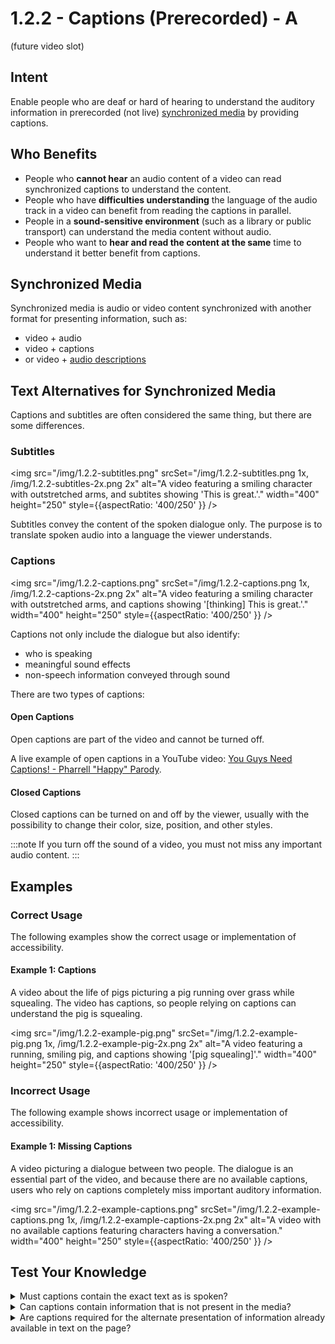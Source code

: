 # 1.2.2 - Captions (Prerecorded) - A

(future video slot)

## Intent

Enable people who are deaf or hard of hearing to understand the auditory information in prerecorded (not live) [synchronized media](#synchronized-media) by providing captions.

## Who Benefits

- People who **cannot hear** an audio content of a video can read synchronized captions to understand the content.
- People who have **difficulties understanding** the language of the audio track in a video can benefit from reading the captions in parallel.
- People in a **sound-sensitive environment** (such as a library or public transport) can understand the media content without audio.
- People who want to **hear and read the content at the same** time to understand it better benefit from captions.

## Synchronized Media

Synchronized media is audio or video content synchronized with another format for presenting information, such as:
- video + audio
- video + captions
- or video + [audio descriptions](/docs/wcag-documents/glossary-of-terms#audio-descriptions)

## Text Alternatives for Synchronized Media

Captions and subtitles are often considered the same thing, but there are some differences.

### Subtitles

<img src="/img/1.2.2-subtitles.png" srcSet="/img/1.2.2-subtitles.png 1x, /img/1.2.2-subtitles-2x.png 2x" alt="A video featuring a smiling character with outstretched arms, and subtites showing 'This is great.'." width="400" height="250" style={{aspectRatio: '400/250' }} />

Subtitles convey the content of the spoken dialogue only. The purpose is to translate spoken audio into a language the viewer understands.

### Captions

<img src="/img/1.2.2-captions.png" srcSet="/img/1.2.2-captions.png 1x, /img/1.2.2-captions-2x.png 2x" alt="A video featuring a smiling character with outstretched arms, and captions showing '[thinking] This is great.'." width="400" height="250" style={{aspectRatio: '400/250' }} />

Captions not only include the dialogue but also identify:

- who is speaking
- meaningful sound effects
- non-speech information conveyed through sound

There are two types of captions:

#### Open Captions
Open captions are part of the video and cannot be turned off.

A live example of open captions in a YouTube video: [You Guys Need Captions! - Pharrell "Happy" Parody](https://www.youtube.com/watch?v=HQWlYYFXM2M).

#### Closed Captions
Closed captions can be turned on and off by the viewer, usually with the possibility to change their color, size, position, and other styles.

:::note
If you turn off the sound of a video, you must not miss any important audio content.
:::

## Examples

### Correct Usage

The following examples show the correct usage or implementation of accessibility.

#### Example 1: Captions

A video about the life of pigs picturing a pig running over grass while squealing. The video has captions, so people relying on captions can understand the pig is squealing.

<img src="/img/1.2.2-example-pig.png" srcSet="/img/1.2.2-example-pig.png 1x, /img/1.2.2-example-pig-2x.png 2x" alt="A video featuring a running, smiling pig, and captions showing '[pig squealing]'." width="400" height="250" style={{aspectRatio: '400/250' }} />

### Incorrect Usage

The following example shows incorrect usage or implementation of accessibility.

#### Example 1: Missing Captions

A video picturing a dialogue between two people. The dialogue is an essential part of the video, and because there are no available captions, users who rely on captions completely miss important auditory information.

<img src="/img/1.2.2-example-captions.png" srcSet="/img/1.2.2-example-captions.png 1x, /img/1.2.2-example-captions-2x.png 2x" alt="A video with no available captions featuring characters having a conversation." width="400" height="250" style={{aspectRatio: '400/250' }} />

## Test Your Knowledge

<details>
	<summary><span>Must captions contain the exact text as is spoken?</span></summary>
  No, captions sometimes simplify the spoken text both to make it easier to read and to avoid forcing the viewer to read at a very high speed. This is a standard procedure and does not invalidate a caption.
</details>

<details>
	<summary><span>Can captions contain information that is not present in the media?</span></summary>
  No, captions presenting new information that is not available in the media itself are considered invalid.
</details>

<details>
	<summary><span>Are captions required for the alternate presentation of information already available in text on the page?</span></summary>
  No, captions are not required when the synchronized media is an alternate presentation of information that is already available in text on the page.
</details>
